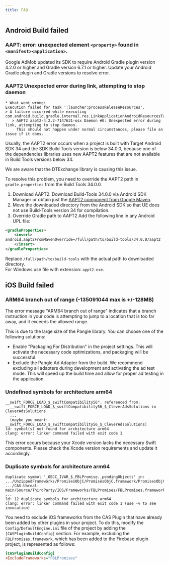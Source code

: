 ```yaml
---
title: FAQ
---
```



## Android Build failed
### AAPT: error: unexpected element `<property>` found in `<manifest><application>`.
Google AdMob updated its SDK to require Android Gradle plugin version 4.2.0 or higher and Gradle version 6.7.1 or higher. Update your Android Gradle plugin and Gradle versions to resolve error.

### AAPT2 Unexpected error during link, attempting to stop daemon
```
* What went wrong:
Execution failed for task ':launcher:processReleaseResources'.
> A failure occurred while executing com.android.build.gradle.internal.res.LinkApplicationAndroidResourcesTask$TaskAction
   > AAPT2 aapt2-4.2.2-7147631-osx Daemon #0: Unexpected error during link, attempting to stop daemon.
     This should not happen under normal circumstances, please file an issue if it does.
```
Usually, the AAPT2 error occurs when a project is built with Target Android SDK 34 and the SDK Build Tools version is below 34.0.0, because one of the dependencies libraries uses new AAPT2 features that are not available in Build Tools versions below 34.  

We are aware that the DTExchange library is causing this issue.

To resolve this problem, you need to override the AAPT2 path in `gradle.properties` from the Build Tools 34.0.0.
1. Download AAPT2. 
Download Build-Tools 34.0.0 via Android SDK Manager or obtain just the [AAPT2 component from Google Maven](https://developer.android.com/tools/aapt2#download_aapt2).
2. Move the downloaded directory from the Android SDK so that UE does not use Build-Tools version 34 for compilation. 
3. Override Gradle path to AAPT2
Add the following line in any Android UPL file:
```xml
<gradleProperties>
	<insert>
android.aapt2FromMavenOverride=/full/path/to/build-tools/34.0.0/aapt2
	</insert>
</gradleProperties>
```
Replace `/full/path/to/build-tools` with the actual path to downloaded directory.  
For Windows use file with extension: `appt2.exe`.

## iOS Build failed
### ARM64 branch out of range (-135091044 max is +/-128MB)
The error message "ARM64 branch out of range" indicates that a branch instruction in your code is attempting to jump to a location that is too far away, and it exceeds the allowed range.

This is due to the large size of the Pangle library. You can choose one of the following solutions:
- Enable "Packaging For Distribution" in the project settings. This will activate the necessary code optimizations, and packaging will be successful.
- Exclude the Pangle Ad Adapter from the build. We recommend excluding all adapters during development and activating the ad test mode. This will speed up the build time and allow for proper ad testing in the application.
### Undefined symbols for architecture arm64
```
__swift_FORCE_LOAD_$_swiftCompatibility56", referenced from:
  __swift_FORCE_LOAD_$_swiftCompatibility56_$_CleverAdsSolutions in CleverAdsSolutions
  ...
  (maybe you meant: __swift_FORCE_LOAD_$_swiftCompatibility56_$_CleverAdsSolutions)
ld: symbol(s) not found for architecture arm64
clang: error: linker command failed with exit code 1
```
This error occurs because your Xcode version lacks the necessary Swift components. Please check the Xcode version requirements and update it accordingly.
### Duplicate symbols for architecture arm64
```
duplicate symbol '_OBJC_IVAR_$_FBLPromise._pendingObjects' in:
.../UnzippedFrameworks/PromisesObjC/PromisesObjC.framework/PromisesObjC(FBLPromise.o)
.../CAS-Unreal-main/Source/ThirdParty/IOS/Frameworks/FBLPromises/FBLPromises.framework/FBLPromises(FBLPromise.o)
...
ld: 12 duplicate symbols for architecture arm64
clang: error: linker command failed with exit code 1 (use -v to see invocation)
```
You need to exclude iOS frameworks from the CAS Plugin that have already been added by other plugins in your project. To do this, modify the `Config/DefaultEngine.ini` file of the project by adding the `[CASPluginBuildConfig]` section. For example, excluding the `FBLPromises.framework`, which has been added to the Firebase plugin project, is represented as follows:
```ini
[CASPluginBuildConfig]
+ExcludeFrameworks="FBLPromises"
```
